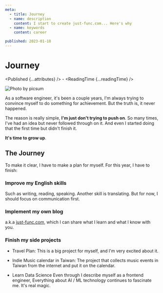 ```yaml
---
meta:
  - title: Journey
  - name: description
    content: I start to create just-func.com... Here's why
  - name: keywords
    content: career

published: 2023-01-18
---
```



# Journey

<Published {...attributes} />
<span>-</span>
<ReadingTime {...readingTime} />

![Photo by picsum](https://picsum.photos/seed/picsum/1200/630.webp)

As a software engineer, it's been a couple years,
I'm always trying to convince myself to do something for achievement.
But the truth is, it never happened.

The reason is really simple, **I'm just don't trying to push on**.
So many times, I've had an idea but never followed through on it.
And even I started doing that the first time but didn't finish it.

**It's time to grow up**.

## The Journey

To make it clear, I have to make a plan for myself.
For this year, I have to finish:

### Improve my English skills

Such as writing, reading, speaking.
Another skill is translating.
But for now, I should focus on communication first.

### Implement my own blog

a.k.a [just-func.com](/),
which I can share what I learn and what I know with you.

### Finish my side projects

- Travel Plan:
  This is a big project for myself, and I'm very excited about it.
- Indie Music calendar in Taiwan:
  The project that collects music events in Taiwan from the internet and put it on the calendar.

- Learn Data Science
  Even through I describe myself as a frontend engineer,
  Everything about AI / ML technology continues to fascinate me.
  It's real magic.
